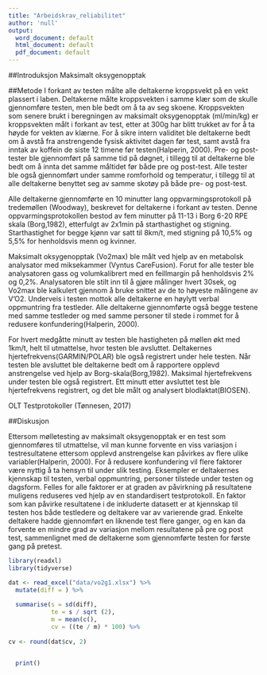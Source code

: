```yaml
---
title: "Arbeidskrav_reliabilitet"
author: 'null'
output:
  word_document: default
  html_document: default
  pdf_document: default
---
```


##Introduksjon
Maksimalt oksygenopptak 

##Metode
I forkant av testen målte alle deltakerne kroppsvekt på en vekt plassert
i laben. Deltakerne målte kroppsvekten i samme klær som de skulle
gjennomføre testen, men ble bedt om å ta av seg skoene. Kroppsvekten som
senere brukt i beregningen av maksimalt oksygenopptak (ml/min/kg) er
kroppsvekten målt i forkant av test, etter at 300g har blitt trukket av
for å ta høyde for vekten av klærne. For å sikre intern validitet ble
deltakerne bedt om å avstå fra anstrengende fysisk aktivitet dagen før
test, samt avstå fra inntak av koffein de siste 12 timene før
testen(Halperin, 2000). Pre- og post-tester ble gjennomført på samme tid
på døgnet, i tillegg til at deltakerne ble bedt om å innta det samme
måltidet før både pre og post-test. Alle tester ble også gjennomført
under samme romforhold og temperatur, i tillegg til at alle deltakerne
benyttet seg av samme skotøy på både pre- og post-test. 

Alle deltakerne gjennomførte en 10 minutter lang oppvarmingsprotokoll på
tredemøllen (Woodway), beskrevet for deltakerne i forkant av testen.
Denne oppvarmingsprotokollen bestod av fem minutter på 11-13 i Borg 6-20
RPE skala (Borg,1982), etterfulgt av 2x1min på starthastighet og
stigning. Starthastighet for begge kjønn var satt til 8km/t, med stigning
på 10,5% og 5,5% for henholdsvis menn og kvinner. 

Maksimalt oksygenopptak (Vo2max) ble målt ved hjelp av en metabolsk
analysator med miksekammer (Vyntus CareFusion). Forut for alle tester ble
analysatoren gass og volumkalibrert med en feillmargin på henholdsvis 2%
og 0,2%. Analysatoren ble stilt inn til å gjøre målinger hvert 30sek, og
Vo2max ble kalkulert gjennom å bruke snittet av de to høyeste målingene
av V’O2. Underveis i testen mottok alle deltakerne en høylytt verbal
oppmuntring fra testleder. Alle deltakerne gjennomførte også begge
testene med samme testleder og med samme personer til stede i rommet for
å redusere konfundering(Halperin, 2000). 

For hvert medgåtte minutt av testen ble hastigheten på møllen økt med
1km/t, helt til utmattelse, hvor testen ble avsluttet. Deltakernes
hjertefrekvens(GARMIN/POLAR) ble også registrert under hele testen. Når
testen ble avsluttet ble deltakerne bedt om å rapportere opplevd
anstrengelse ved hjelp av Borg-skala(Borg,1982). Maksimal hjertefrekvens
under testen ble også registrert. Ett minutt etter avsluttet test ble
hjertefrekvens registrert, og det ble målt og analysert
blodlaktat(BIOSEN). 

OLT Testprotokoller (Tønnesen, 2017)

##Diskusjon

Ettersom mølletesting av maksimalt oksygenopptak er en test som gjennomføres til utmattelse, vil man kunne forvente en viss variasjon i testresultatene ettersom opplevd anstrengelse kan påvirkes av flere ulike variabler(Halperin, 2000). For å redusere konfundering vil flere faktorer være nyttig å ta hensyn til under slik testing. Eksempler er deltakernes kjennskap til testen, verbal oppmuntring, personer tilstede under testen og dagsform. Felles for alle faktorer er at graden av påvirkning på resultatene muligens reduseres ved hjelp av en standardisert testprotokoll. En faktor som kan påvirke resultatene i de inkluderte datasett er at kjennskap til testen hos både testledere og deltakere var av varierende grad. Enkelte deltakere hadde gjennomført en liknende test flere ganger, og en kan da forvente en mindre grad av variasjon mellom resultatene på pre og post test, sammenlignet med de deltakerne som gjennomførte testen for første gang på pretest. 



```r

library(readxl)
library(tidyverse)

dat <- read_excel("data/vo2g1.xlsx") %>%
  mutate(diff = ) %>%
  
  summarise(s = sd(diff), 
            te = s / sqrt (2),
            m = mean(c(),
            cv = ((te / m) * 100) %>%
              
cv <- round(dat$cv, 2)


  print()
  
  



```

